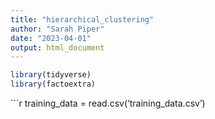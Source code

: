 ```yaml
---
title: "hierarchical_clustering"
author: "Sarah Piper"
date: "2023-04-01"
output: html_document
---
```


```r
library(tidyverse)
library(factoextra)
```

```r
training_data = read.csv('training_data.csv')
